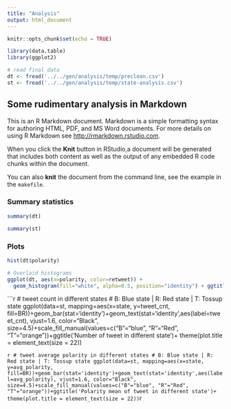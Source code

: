 ```yaml
---
title: "Analysis"
output: html_document
---
```


```r
knitr::opts_chunk$set(echo = TRUE)

library(data.table)
library(ggplot2)

# read final data
dt <- fread('../../gen/analysis/temp/preclean.csv')
st <- fread('../../gen/analysis/temp/state-analysis.csv')
```

## Some rudimentary analysis in Markdown

This is an R Markdown document. Markdown is a simple formatting syntax for authoring HTML, PDF, and MS Word documents. For more details on using R Markdown see <http://rmarkdown.rstudio.com>.

When you click the **Knit** button in RStudio,a document will be generated that includes both content as well as the output of any embedded R code chunks within the document.

You can also **knit** the document from the command line, see the example in the `makefile`.


### Summary statistics

```r
summary(dt)
```

```r
summary(st)
```

### Plots

```r
hist(dt$polarity)
```

```r
# Overlaid histograms
ggplot(dt, aes(x=polarity, color=retweet)) +
  geom_histogram(fill="white", alpha=0.5, position="identity") + ggtitle('histogram of tweet polarity')
```

```r
# tweet count in different states
# B: Blue state | R: Red state | T: Tossup state
ggplot(data=st, mapping=aes(x=state, y=tweet_cnt, fill=BR))+geom_bar(stat='identity')+geom_text(stat='identity',aes(label=tweet_cnt), vjust=1.6, color="Black", size=4.5)+scale_fill_manual(values=c("B"="blue", "R"="Red", "T"="orange"))+ggtitle('Number of tweet in different state')+ theme(plot.title = element_text(size = 22))

```r
# tweet average polarity in different states
# B: Blue state | R: Red state | T: Tossup state
ggplot(data=st, mapping=aes(x=state, y=avg_polarity, fill=BR))+geom_bar(stat='identity')+geom_text(stat='identity',aes(label=avg_polarity), vjust=1.6, color="Black", size=4.5)+scale_fill_manual(values=c("B"="blue", "R"="Red", "T"="orange"))+ggtitle('Polarity mean of tweet in different state')+ theme(plot.title = element_text(size = 22))
```r
